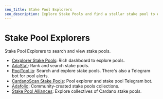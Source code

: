 ```yaml
---
seo_title: Stake Pool Explorers
seo_description: Explore Stake Pools and find a stellar stake pool to delegate to. Compare pools to make informed decisions.  Earn rewards and promote decentralization.
---
```


# Stake Pool Explorers

Stake Pool Explorers to search and view stake pools.

- [Cexplorer Stake Pools](https://cexplorer.io/pool): Rich dashboard to explore pools.
- [AdaStat](https://adastat.net/pools): Rank and search stake pools.
- [PoolTool.io](https://pooltool.io/pools): Search and explore stake pools. There's also a Telegram bot for pool alerts.
- [CardanoScan Stake Pools](https://cardanoscan.io/pools): Pool explorer and stake pool Telegram bot.
- [Adafolio](https://adafolio.com/): Community-created stake pools collections.
- [Stake Pool Alliances](https://www.adastack.io/staking/stake_pool_alliances): Explore collectives of Cardano stake pools.
